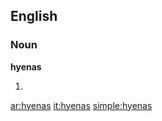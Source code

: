 ==English==

===Noun===
'''hyenas'''

# {{plural of|[[hyena]]}}

[[ar:hyenas]]
[[it:hyenas]]
[[simple:hyenas]]